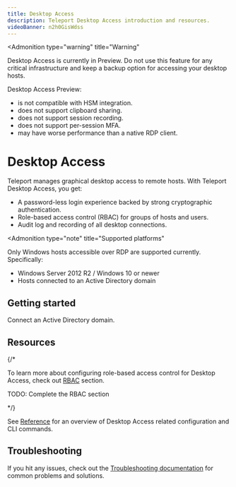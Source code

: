 ```yaml
---
title: Desktop Access
description: Teleport Desktop Access introduction and resources.
videoBanner: n2h0GisWdss
---
```


<Admonition
  type="warning"
  title="Warning"
>
  Desktop Access is currently in Preview. Do not use this feature for any critical
  infrastructure and keep a backup option for accessing your desktop hosts.

  Desktop Access Preview:

  - is not compatible with HSM integration.
  - does not support clipboard sharing.
  - does not support session recording.
  - does not support per-session MFA.
  - may have worse performance than a native RDP client.
</Admonition>

# Desktop Access

Teleport manages graphical desktop access to remote hosts. With Teleport
Desktop Access, you get:

- A password-less login experience backed by strong cryptographic
  authentication.
- Role-based access control (RBAC) for groups of hosts and users.
- Audit log and recording of all desktop connections.

<Admonition
  type="note"
  title="Supported platforms"
>
  Only Windows hosts accessible over RDP are supported currently. Specifically:

  - Windows Server 2012 R2 / Windows 10 or newer
  - Hosts connected to an Active Directory domain
</Admonition>

## Getting started

<TileSet>
  <Tile icon="desktop" title="Getting started" href="./getting-started.mdx">
    Connect an Active Directory domain.
  </Tile>
</TileSet>

## Resources

{/*

To learn more about configuring role-based access control for Desktop Access,
check out [RBAC](./rbac.mdx) section.

TODO: Complete the RBAC section

*/}

See [Reference](./reference.mdx) for an overview of
Desktop Access related configuration and CLI commands.

## Troubleshooting

If you hit any issues, check out the [Troubleshooting documentation](./troubleshooting.mdx)
for common problems and solutions.
